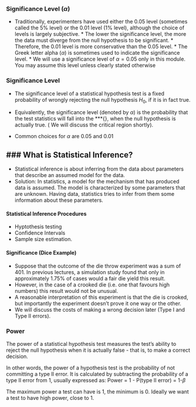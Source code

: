 
### Significance Level ($\alpha$)



* Traditionally, experimenters have used either the 0.05 level (sometimes called the 5\% level) or the 0.01 level (1\% level), although the choice of levels is largely subjective.  * The lower the significance level, the more the data must diverge from the null hypothesis to be significant. * Therefore, the 0.01 level is more conservative than the 0.05 level. * The Greek letter alpha ($\alpha$) is sometimes used to indicate the significance level. * We will use a significance level of $\alpha =0.05$ only in this module. You may assume this level unless clearly stated otherwise

### Significance Level


* The significance level of a statistical hypothesis test is a fixed probability of wrongly rejecting the null hypothesis $H_0$, if it is in fact true.

* Equivalently, the significance level (denoted by $\alpha$) is the probability that the test statistics will fall into the ***{\emph{critical region}}, when the null hypothesis is actually true. ( We will discuss the critical region shortly).

* Common choices for $\alpha$ are $0.05$ and $0.01$



### What is Statistical Inference?
---------------------------------------------------


* Statistical inference is about inferring from the data about parameters that describe an assumed
model for the data.
* 
Solution: In statistics, a model for the mechanism that has produced data is assumed. The model is characterized by some parameters that are unknown. Having data, statistics tries to infer from them some information about these parameters.

#### Statistical Inference Procedures

* Hyptothesis testing 
* Confidence Intervals 
* Sample size estimation.



#### Significance (Dice Example)

* Suppose that the outcome of the die throw experiment was a sum of 401. In previous lectures, a simulation study found that only in approximately $1.75\%$ of cases would a fair die yield this result.
* However, in the case of a crooked die (i.e. one that favours high numbers) this result would not be unusual.
* A reasonable interpretation of this experiment is that the die is crooked, but importantly the experiment doesn't prove it one way or the other.
* We will discuss the costs of making a wrong decision later (Type I and Type II errors).


### Power 
The power of a statistical hypothesis test measures the test's ability to reject the null hypothesis when 
it is actually false - that is, to make a correct decision.


In other words, the power of a hypothesis test is the probability of not committing a type II error. 
It is calculated by subtracting the probability of a type II error from 1, usually expressed as: 
Power = 1 - P(type II error) = 1-$\beta$

The maximum power a test can have is 1, the minimum is 0. Ideally we want a test to have high power, close to 1.
